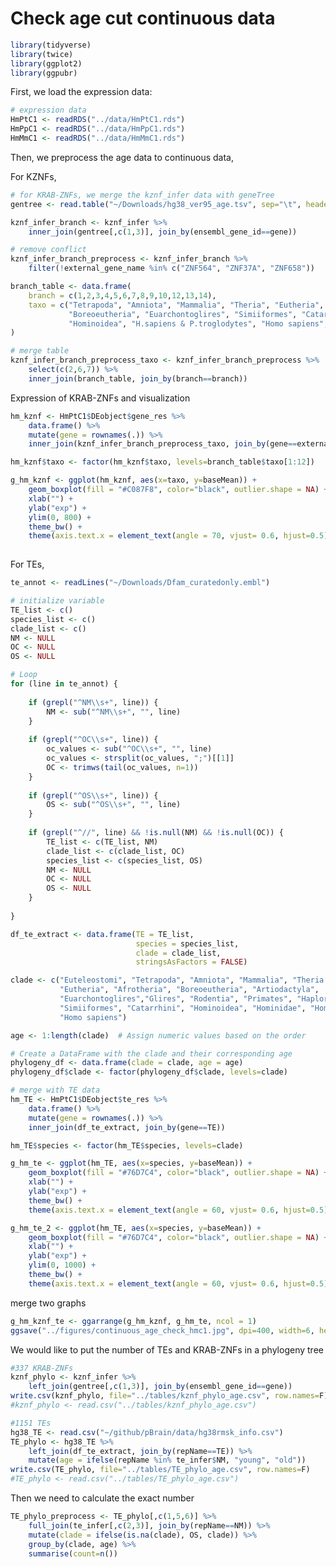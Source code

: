 # Check age cut continuous data

```r
library(tidyverse)
library(twice)
library(ggplot2)
library(ggpubr)
```

First, we load the expression data:

```r
# expression data
HmPtC1 <- readRDS("../data/HmPtC1.rds")
HmPpC1 <- readRDS("../data/HmPpC1.rds")
HmMmC1 <- readRDS("../data/HmMmC1.rds")
```

Then, we preprocess the age data to continuous data,

For KZNFs,

```r
# for KRAB-ZNFs, we merge the kznf_infer data with geneTree
gentree <- read.table("~/Downloads/hg38_ver95_age.tsv", sep="\t", header=TRUE)

kznf_infer_branch <- kznf_infer %>%
    inner_join(gentree[,c(1,3)], join_by(ensembl_gene_id==gene))

# remove conflict
kznf_infer_branch_preprocess <- kznf_infer_branch %>%
    filter(!external_gene_name %in% c("ZNF564", "ZNF37A", "ZNF658"))

branch_table <- data.frame(
    branch = c(1,2,3,4,5,6,7,8,9,10,12,13,14),
    taxo = c("Tetrapoda", "Amniota", "Mammalia", "Theria", "Eutheria",
             "Boreoeutheria", "Euarchontoglires", "Simiiformes", "Catarrhini",
             "Hominoidea", "H.sapiens & P.troglodytes", "Homo sapiens", "Homo sapiens")
)

# merge table
kznf_infer_branch_preprocess_taxo <- kznf_infer_branch_preprocess %>%
    select(c(2,6,7)) %>%
    inner_join(branch_table, join_by(branch==branch))
```

Expression of KRAB-ZNFs and visualization

```r
hm_kznf <- HmPtC1$DEobject$gene_res %>%
    data.frame() %>%
    mutate(gene = rownames(.)) %>%
    inner_join(kznf_infer_branch_preprocess_taxo, join_by(gene==external_gene_name))

hm_kznf$taxo <- factor(hm_kznf$taxo, levels=branch_table$taxo[1:12])

g_hm_kznf <- ggplot(hm_kznf, aes(x=taxo, y=baseMean)) +
    geom_boxplot(fill = "#C087F8", color="black", outlier.shape = NA) +
    xlab("") +
    ylab("exp") +
    ylim(0, 800) +
    theme_bw() +
    theme(axis.text.x = element_text(angle = 70, vjust= 0.6, hjust=0.5)) 
    
```

For TEs,

```r
te_annot <- readLines("~/Downloads/Dfam_curatedonly.embl")

# initialize variable
TE_list <- c()
species_list <- c()
clade_list <- c()
NM <- NULL
OC <- NULL
OS <- NULL

# Loop
for (line in te_annot) {
    
    if (grepl("^NM\\s+", line)) {
        NM <- sub("^NM\\s+", "", line)
    }
    
    if (grepl("^OC\\s+", line)) {
        oc_values <- sub("^OC\\s+", "", line)
        oc_values <- strsplit(oc_values, ";")[[1]]
        OC <- trimws(tail(oc_values, n=1))
    }
    
    if (grepl("^OS\\s+", line)) {
        OS <- sub("^OS\\s+", "", line)
    }
    
    if (grepl("^//", line) && !is.null(NM) && !is.null(OC)) {
        TE_list <- c(TE_list, NM)
        clade_list <- c(clade_list, OC)
        species_list <- c(species_list, OS)
        NM <- NULL
        OC <- NULL
        OS <- NULL
    }
    
}

df_te_extract <- data.frame(TE = TE_list, 
                            species = species_list, 
                            clade = clade_list,
                            stringsAsFactors = FALSE)

clade <- c("Euteleostomi", "Tetrapoda", "Amniota", "Mammalia", "Theria <mammals>",
           "Eutheria", "Afrotheria", "Boreoeutheria", "Artiodactyla",
           "Euarchontoglires","Glires", "Rodentia", "Primates", "Haplorrhini",
           "Simiiformes", "Catarrhini", "Hominoidea", "Hominidae", "Homininae", 
           "Homo sapiens")

age <- 1:length(clade)  # Assign numeric values based on the order

# Create a DataFrame with the clade and their corresponding age
phylogeny_df <- data.frame(clade = clade, age = age)
phylogeny_df$clade <- factor(phylogeny_df$clade, levels=clade)
```

```r
# merge with TE data
hm_TE <- HmPtC1$DEobject$te_res %>%
    data.frame() %>%
    mutate(gene = rownames(.)) %>%
    inner_join(df_te_extract, join_by(gene==TE))

hm_TE$species <- factor(hm_TE$species, levels=clade)

g_hm_te <- ggplot(hm_TE, aes(x=species, y=baseMean)) +
    geom_boxplot(fill = "#76D7C4", color="black", outlier.shape = NA) +
    xlab("") +
    ylab("exp") +
    theme_bw() +
    theme(axis.text.x = element_text(angle = 60, vjust= 0.6, hjust=0.5))

g_hm_te_2 <- ggplot(hm_TE, aes(x=species, y=baseMean)) +
    geom_boxplot(fill = "#76D7C4", color="black", outlier.shape = NA) +
    xlab("") +
    ylab("exp") +
    ylim(0, 1000) +
    theme_bw() +
    theme(axis.text.x = element_text(angle = 60, vjust= 0.6, hjust=0.5))
```

merge two graphs

```r
g_hm_kznf_te <- ggarrange(g_hm_kznf, g_hm_te, ncol = 1)
ggsave("../figures/continuous_age_check_hmc1.jpg", dpi=400, width=6, height = 10)
```

We would like to put the number of TEs and KRAB-ZNFs in a phylogeny tree

```r
#337 KRAB-ZNFs
kznf_phylo <- kznf_infer %>%
    left_join(gentree[,c(1,3)], join_by(ensembl_gene_id==gene)) 
write.csv(kznf_phylo, file="../tables/kznf_phylo_age.csv", row.names=F)
#kznf_phylo <- read.csv("../tables/kznf_phylo_age.csv")

#1151 TEs
hg38_TE <- read.csv("~/github/pBrain/data/hg38rmsk_info.csv")
TE_phylo <- hg38_TE %>% 
    left_join(df_te_extract, join_by(repName==TE)) %>%
    mutate(age = ifelse(repName %in% te_infer$NM, "young", "old"))
write.csv(TE_phylo, file="../tables/TE_phylo_age.csv", row.names=F)
#TE_phylo <- read.csv("../tables/TE_phylo_age.csv")
```

Then we need to calculate the exact number

```r
TE_phylo_preprocess <- TE_phylo[,c(1,5,6)] %>%
    full_join(te_infer[,c(2,3)], join_by(repName==NM)) %>%
    mutate(clade = ifelse(is.na(clade), OS, clade)) %>%
    group_by(clade, age) %>%
    summarise(count=n())
    
```
